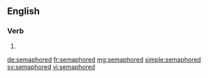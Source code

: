==English==

===Verb===
{{head|en}}

# {{en-past of|semaphore}}

[[de:semaphored]]
[[fr:semaphored]]
[[mg:semaphored]]
[[simple:semaphored]]
[[sv:semaphored]]
[[vi:semaphored]]